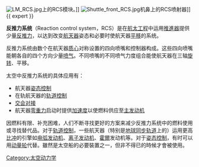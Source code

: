 {{noteTA
|1=zh-hans:航天; zh-hk:太空;zh-tw:太空;
|2=zh-hans:喷射器; zh-hk:噴嘴; zh-tw:噴嘴;
|3=zh-hans:模块; zh-tw:模組;
|4=zh-hans:反推力系统; zh-hant:噴氣操縱系統;
}}
[[File:LM_RCS.jpg|thumb]]上的RCS模块。]]
[[File:Shuttle_front_RCS.jpg|thumb]]机鼻上的RCS喷射器]]
{{ expert }}

'''反推力系统'''（Reaction control system，RCS）是在[[航天|航太工程]]中运用[[航天器推进|推進器]]提供少量[[反作用力|反推力]]，以达到改变[[航天器|航天器]]姿态和必要时使航天器[[平移|平移]]的系统。

反推力系统由数个在航天器[[质心|质心]]对称设置的四向喷嘴和控制器构成。这些四向喷嘴能朝各自的四个方向少量[[喷气|喷气]]。不同喷嘴的不同喷气力度组合能使航天器在三轴[[旋转|旋转]]、平移。

太空中反推力系统的具体应用有：
*航天器[[姿态控制|姿态控制]]
*在轨航天器的[[轨道控制|轨道控制]]
*[[交会|交会]][[对接|对接]]
*航天器[[零重力|零重力]]启动时提供[[加速度|加速度]]以使燃料供应至[[火箭发动机|主发动机]]

因燃料有限、补充困难，人们不断寻找更好的方案来减少反推力系统中的燃料使用或寻找替代品。对于[[轨道控制|轨道控制]]，一些航天器（特别是[[地球同步轨道|地球同步轨道]]上的）运用更高[[比冲|比冲]]的引擎如[[电弧发动机|电弧发动机]]、[[离子发动机|离子发动机]]、[[霍尔效应|霍爾]]发动机等。对于[[姿态控制|姿态控制]]，有时可以用[[动量轮|动量轮]]代替。雖然是太空船的必要裝置之一，但非不得已的時候才會被使用。

{{aero-stub}}
[[Category:太空动力学|Category:太空动力学]]